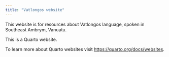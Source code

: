 ```yaml
---
title: "Vatlongos website"
---
```


This website is for resources about Vatlongos language, spoken in Southeast Ambrym, Vanuatu.

This is a Quarto website.

To learn more about Quarto websites visit <https://quarto.org/docs/websites>.
